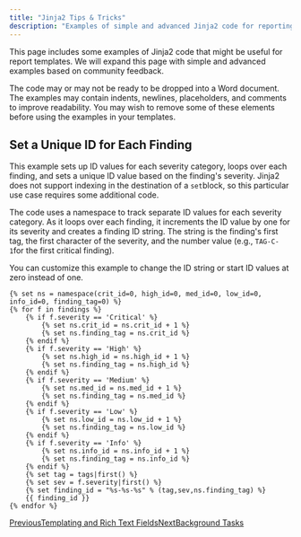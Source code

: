 ```yaml
---
title: "Jinja2 Tips & Tricks"
description: "Examples of simple and advanced Jinja2 code for reporting"
---
```


This page includes some examples of Jinja2 code that might be useful for report templates. We will expand this page with simple and advanced examples based on community feedback.

The code may or may not be ready to be dropped into a Word document. The examples may contain indents, newlines, placeholders, and comments to improve readability. You may wish to remove some of these elements before using the examples in your templates.

## Set a Unique ID for Each Finding

This example sets up ID values for each severity category, loops over each finding, and sets a unique ID value based on the finding's severity. Jinja2 does not support indexing in the destination of a `set`block, so this particular use case requires some additional code.

The code uses a namespace to track separate ID values for each severity category. As it loops over each finding, it increments the ID value by one for its severity and creates a finding ID string. The string is the finding's first tag, the first character of the severity, and the number value (e.g., `TAG-C-1`for the first critical finding).

You can customize this example to change the ID string or start ID values at zero instead of one.

```
{% set ns = namespace(crit_id=0, high_id=0, med_id=0, low_id=0, info_id=0, finding_tag=0) %}
{% for f in findings %}
    {% if f.severity == 'Critical' %}
        {% set ns.crit_id = ns.crit_id + 1 %}
        {% set ns.finding_tag = ns.crit_id %}
    {% endif %}
    {% if f.severity == 'High' %}
        {% set ns.high_id = ns.high_id + 1 %}
        {% set ns.finding_tag = ns.high_id %}
    {% endif %}
    {% if f.severity == 'Medium' %}
        {% set ns.med_id = ns.med_id + 1 %}
        {% set ns.finding_tag = ns.med_id %}
    {% endif %}
    {% if f.severity == 'Low' %}
        {% set ns.low_id = ns.low_id + 1 %}
        {% set ns.finding_tag = ns.low_id %}
    {% endif %}
    {% if f.severity == 'Info' %}
        {% set ns.info_id = ns.info_id + 1 %}
        {% set ns.finding_tag = ns.info_id %}
    {% endif %}
    {% set tag = tags|first() %}
    {% set sev = f.severity|first() %}
    {% set finding_id = "%s-%s-%s" % (tag,sev,ns.finding_tag) %}
    {{ finding_id }}
{% endfor %}
```

[PreviousTemplating and Rich Text Fields](/features/reporting/templating-and-rich-text-fields)[NextBackground Tasks](/features/background-tasks)
